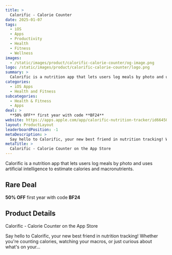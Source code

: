 ```yaml
---
title: >
  Calorific - Calorie Counter
date: 2025-01-07
tags:
  - iOS
  - Apps
  - Productivity
  - Health
  - Fitness
  - Wellness
images:
  - /static/images/product/calorific-calorie-counter/og-image.png
logo: /static/images/product/calorific-calorie-counter/logo.png
summary: >
  Calorific is a nutrition app that lets users log meals by photo and uses artificial intelligence to estimate calories and macronutrients.
categories:
  - iOS Apps
  - Health and Fitness
subcategories:
  - Health & Fitness
  - Apps
deal: >
  **50% OFF** first year with code **BF24**
website: https://apps.apple.com/app/calorific-nutrition-tracker/id6645043253?pt=118518712&ct=github&mt=8
layout: ProductLayout
leaderboardPosition: -1
metaDescription: >
  Say hello to Calorific, your new best friend in nutrition tracking! Whether you're counting calories, watching your macros, or just curious about what's on your…
metaTitle: >
  ‎Calorific - Calorie Counter on the App Store
---
```

Calorific is a nutrition app that lets users log meals by photo and uses artificial intelligence to estimate calories and macronutrients.

## Rare Deal

**50% OFF** first year with code **BF24**

## Product Details

‎Calorific - Calorie Counter on the App Store

Say hello to Calorific, your new best friend in nutrition tracking! Whether you're counting calories, watching your macros, or just curious about what's on your…
